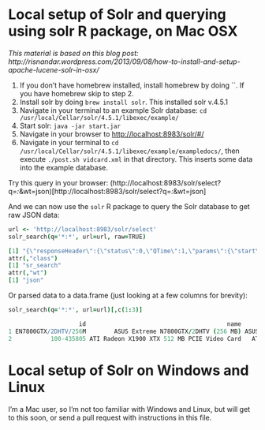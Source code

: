 <!--
%\VignetteEngine{knitr::knitr}
%\VignetteIndexEntry{Local Solr setup}
-->

Local setup of Solr and querying using solr R package, on Mac OSX
======

*This material is based on this blog post: http://risnandar.wordpress.com/2013/09/08/how-to-install-and-setup-apache-lucene-solr-in-osx/*

1. If you don't have homebrew installed, install homebrew by doing ``. If you have homebrew skip to step 2. 
2. Install solr by doing `brew install solr`. This installed solr v.4.5.1
3. Navigate in your terminal to an example Solr database: `cd /usr/local/Cellar/solr/4.5.1/libexec/example/`
4. Start solr: `java -jar start.jar`
5. Navigate in your browser to [http://localhost:8983/solr/#/](http://localhost:8983/solr/#/)
6. Navigate in your terminal to `cd /usr/local/Cellar/solr/4.5.1/libexec/example/exampledocs/`, then execute `./post.sh vidcard.xml` in that directory. This inserts some data into the example database. 

Try this query in your browser: (http://localhost:8983/solr/select?q=*:*&wt=json)[http://localhost:8983/solr/select?q=*:*&wt=json]

And we can now use the `solr` R package to query the Solr database to get raw JSON data:

```coffee
url <- 'http://localhost:8983/solr/select'
solr_search(q='*:*', url=url, raw=TRUE)
```

```coffee
[1] "{\"responseHeader\":{\"status\":0,\"QTime\":1,\"params\":{\"start\":\"0\",\"q\":\"*:*\",\"wt\":\"json\"}},\"response\":{\"numFound\":2,\"start\":0,\"docs\":[{\"id\":\"EN7800GTX/2DHTV/256M\",\"name\":\"ASUS Extreme N7800GTX/2DHTV (256 MB)\",\"manu\":\"ASUS Computer Inc.\",\"manu_id_s\":\"asus\",\"cat\":[\"electronics\",\"graphics card\"],\"features\":[\"NVIDIA GeForce 7800 GTX GPU/VPU clocked at 486MHz\",\"256MB GDDR3 Memory clocked at 1.35GHz\",\"PCI Express x16\",\"Dual DVI connectors, HDTV out, video input\",\"OpenGL 2.0, DirectX 9.0\"],\"weight\":16.0,\"price\":479.95,\"price_c\":\"479.95,USD\",\"popularity\":7,\"store\":\"40.7143,-74.006\",\"inStock\":false,\"manufacturedate_dt\":\"2006-02-13T00:00:00Z\",\"_version_\":1455773551158099968},{\"id\":\"100-435805\",\"name\":\"ATI Radeon X1900 XTX 512 MB PCIE Video Card\",\"manu\":\"ATI Technologies\",\"manu_id_s\":\"ati\",\"cat\":[\"electronics\",\"graphics card\"],\"features\":[\"ATI RADEON X1900 GPU/VPU clocked at 650MHz\",\"512MB GDDR3 SDRAM clocked at 1.55GHz\",\"PCI Express x16\",\"dual DVI, HDTV, svideo, composite out\",\"OpenGL 2.0, DirectX 9.0\"],\"weight\":48.0,\"price\":649.99,\"price_c\":\"649.99,USD\",\"popularity\":7,\"inStock\":false,\"manufacturedate_dt\":\"2006-02-13T00:00:00Z\",\"store\":\"40.7143,-74.006\",\"_version_\":1455773551214723072}]}}\n"
attr(,"class")
[1] "sr_search"
attr(,"wt")
[1] "json"
```

Or parsed data to a data.frame (just looking at a few columns for brevity):

```coffee
solr_search(q='*:*', url=url)[,c(1:3)]
```

```coffee
                    id                                        name               manu
1 EN7800GTX/2DHTV/256M        ASUS Extreme N7800GTX/2DHTV (256 MB) ASUS Computer Inc.
2           100-435805 ATI Radeon X1900 XTX 512 MB PCIE Video Card   ATI Technologies
```

Local setup of Solr on Windows and Linux
======

I'm a Mac user, so I'm not too familiar with Windows and Linux, but will get to this soon, or send a pull request with instructions in this file. 
